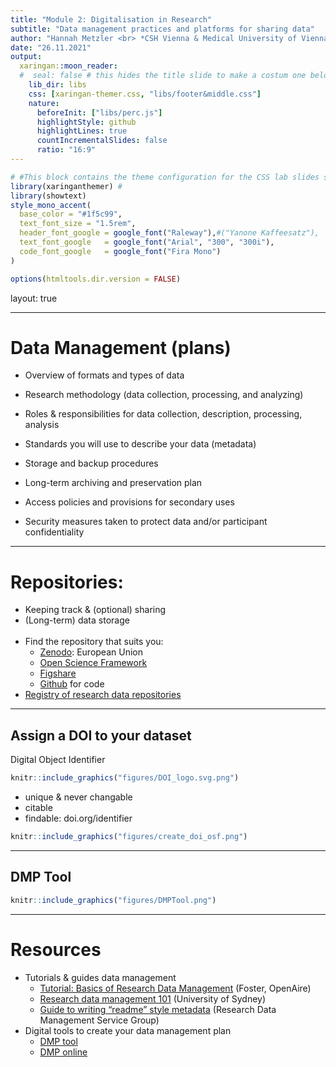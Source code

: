 ```yaml
---
title: "Module 2: Digitalisation in Research" 
subtitle: "Data management practices and platforms for sharing data"
author: "Hannah Metzler <br> *CSH Vienna & Medical University of Vienna*"
date: "26.11.2021"
output:
  xaringan::moon_reader:
  #  seal: false # this hides the title slide to make a costum one below
    lib_dir: libs 
    css: [xaringan-themer.css, "libs/footer&middle.css"]
    nature:
      beforeInit: ["libs/perc.js"]
      highlightStyle: github
      highlightLines: true
      countIncrementalSlides: false
      ratio: "16:9"
---
```


```r
# #This block contains the theme configuration for the CSS lab slides style
library(xaringanthemer) #
library(showtext)
style_mono_accent(
  base_color = "#1f5c99",
  text_font_size = "1.5rem",
  header_font_google = google_font("Raleway"),#("Yanone Kaffeesatz"),
  text_font_google   = google_font("Arial", "300", "300i"),
  code_font_google   = google_font("Fira Mono")
)
```

```r
options(htmltools.dir.version = FALSE)
```

layout: true

---

# Data Management (plans)

 * Overview of formats and types of data
 
 * Research methodology (data collection, processing, and analyzing)
 
 * Roles & responsibilities for data collection, description, processing, analysis
 
 * Standards you will use to describe your data (metadata)
 
 * Storage and backup procedures 
 
 * Long-term archiving and preservation plan 
 
 * Access policies and provisions for secondary uses

 * Security measures taken to protect data and/or participant confidentiality


---

# Repositories: 

* Keeping track & (optional) sharing
* (Long-term) data storage <br> <br>
* Find the repository that suits you: 
    * [Zenodo](www.zenodo.org): European Union
    * [Open Science Framework](www.osf.io)
    * [Figshare](https://figshare.com/features)
    * [Github](www.github.com) for code
* [Registry of research data repositories](https://www.re3data.org/)

---

## Assign a DOI to your dataset

Digital Object Identifier
```r
knitr::include_graphics("figures/DOI_logo.svg.png")
```
  * unique & never changable
  * citable
  * findable: doi.org/identifier
  
```r
knitr::include_graphics("figures/create_doi_osf.png")
```

---

## DMP Tool

```r
knitr::include_graphics("figures/DMPTool.png")
```

---

# Resources

* Tutorials & guides data management
    * [Tutorial: Basics of Research Data Management](https://www.youtube.com/watch?v=3sDhQRIYUmA) (Foster, OpenAire)
    * [Research data management 101](https://www.youtube.com/watch?v=_pHVMwfOZf8) (University of Sydney)
    * [Guide to writing "readme" style metadata](https://data.research.cornell.edu/content/readme#bestpractices) (Research Data Management Service Group)
* Digital tools to create your data management plan
    * [DMP tool](https://dmptool.org)
    * [DMP online](https://dmponline.dcc.ac.uk/)



